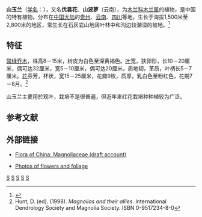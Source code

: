 {{Speciesbox 
| taxon = Magnolia delavayi
| authority = Franch.
| status = LC
| status_system = IUCN3.1
| image = Magnolia delavayi.jpg
| synonyms =
* ''Magnolia delavayi'' Franch. var. ''albivillosa'' Liou
* ''Magnolia heptapeta'' (Buc'hoz) Dandy
}}

'''山玉兰'''（[[学名|学名]]：{{lang|la|''Magnolia delavayi''}}），又名'''优昙花'''、'''山波萝'''（云南），为[[木兰科|木兰科]][[木兰属|木兰属]]的植物，是中国的特有植物。分布在[[中国大陆|中国大陆]]的[[贵州|贵州]]、[[云南|云南]]、[[四川|四川]]等地，生长于海拔1,500米至2,800米的地区，常生长在石灰岩山地阔叶林中和沟边较潮湿的坡地。<ref>{{cite web| url =http://www.bioinfo.cn/db05/KmzwSpecies.php?action=view&id=12690| title =山玉兰| work =《中国高等植物数据库全库》| publisher =中国科学院微生物研究所| author =昆明植物研究所| accessdate =2009-02-24| language =zh-hans| archive-date =2018-06-28| archive-url =https://web.archive.org/web/20180628204035/http://www.bioinfo.cn/db05/KmzwSpecies.php?action=view| dead-url =yes}}</ref>

== 特征 ==
[[常绿|常绿]][[乔木|乔木]]，株高8－15米，树皮为白色至深黄褐色。[[叶|叶]]宽，狭卵形，长10－20厘米，偶可达32厘米，宽5－10厘米，偶可达20厘米，质地韧，革质，叶柄长5－7厘米。[[花|花]]芬芳，杯状，宽15－25厘米，花瓣9枚，质厚，乳白色至粉红色，花期7－8月。<ref>Hunt, D. (ed). (1998). ''Magnolias and their allies''. International Dendrology Society and Magnolia Society. ISBN 0-9517234-8-0</ref>

山玉兰主要用於观叶，栽培不是很普遍，但近年来红花栽培种种植较为广泛。

== 参考文献 ==
{{reflist}}

== 外部链接 ==
{{Commons|Magnolia delavayi}}
{{Wikispecies|Magnolia delavayi}}
* {{en}}[https://web.archive.org/web/20070505104021/http://www.fna.org/china/mss/volume07/Magnoliaceae-CAS_coauthoring.htm Flora of China: Magnoliaceae (draft account)]
* {{en}}[https://web.archive.org/web/20041214201136/http://www.magnoliasociety.org/classification_matted_images/m_delavayi.html Photos of flowers and foliage]
{{Taxonbar|from=Q2589444}}

[[Category:木兰属|S]]
[[Category:中國特有植物|S]]
[[Category:云南植物|S]]
[[Category:贵州植物|S]]
[[Category:四川植物|S]]
